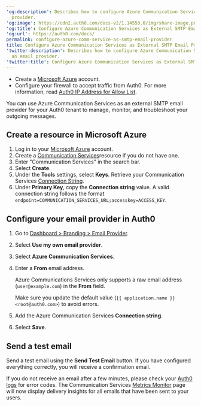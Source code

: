 ---
'og:description': Describes how to configure Azure Communication Services as an email
  provider.
'og:image': https://cdn2.auth0.com/docs-v2/1.14553.0/img/share-image.png
'og:title': Configure Azure Communication Services as External SMTP Email Provider
'og:url': https://auth0.com/docs/
permalink: configure-azure-comm-service-as-smtp-email-provider
title: Configure Azure Communication Services as External SMTP Email Provider
'twitter:description': Describes how to configure Azure Communication Services as
  an email provider.
'twitter:title': Configure Azure Communication Services as External SMTP Email Provider
---
<Card title="Before you start">

* Create a [Microsoft Azure](https://azure.microsoft.com/) account.
* Configure your firewall to accept traffic from Auth0. For more information, read [Auth0 IP Address for Allow List](/docs/secure/security-guidance/data-security/allowlist).

</Card>

You can use Azure Communication Services as an external SMTP email provider for your Auth0 tenant to manage, monitor, and troubleshoot your outgoing messages.

## Create a resource in Microsoft Azure

1. Log in to your [Microsoft Azure](https://azure.microsoft.com/) account.
2. Create a [Communication Services](https://learn.microsoft.com/en-us/azure/communication-services/quickstarts/create-communication-resource?tabs=windows&pivots=platform-azp#create-azure-communication-services-resource)resource if you do not have one.
3. Enter "Communication Services" in the search bar.
4. Select **Create**.
5. Under the **Tools** settings, select **Keys**. Retrieve your Communication Services [Connection String](https://learn.microsoft.com/en-us/azure/communication-services/quickstarts/create-communication-resource?tabs=windows&pivots=platform-azp#create-azure-communication-services-resource).
6. Under **Primary Key**, copy the **Connection string** value.
   A valid connection string follows the format `endpoint=COMMUNICATION_SERVICES_URL;accesskey=ACCESS_KEY`.

## Configure your email provider in Auth0

1. Go to [Dashboard > Branding > Email Provider](https://manage.auth0.com/#/branding/email_provider).
2. Select **Use my own email provider**.
3. Select **Azure Communication Services**.
4. Enter a **From** email address.

   <Warning>

   Azure Communications Services only supports a raw email address (`user@example.com`) in the **From** field.

   Make sure you update the default value (`{{ application.name }} <root@auth0.com>`) to avoid errors.

   </Warning>
5. Add the Azure Communication Services **Connection string**.
6. Select **Save**.

## Send a test email

Send a test email using the **Send Test Email** button. If you have configured everything correctly, you will receive a confirmation email.

If you do not receive an email after a few minutes, please check your [Auth0 logs](https://manage.auth0.com/#/logs) for error codes. The Communication Services [Metrics Monitor](https://learn.microsoft.com/en-us/azure/communication-services/concepts/metrics#chat-api-request-metric-operations) page will now display delivery insights for all emails that have been sent to your users.